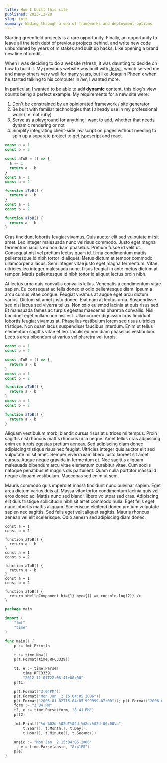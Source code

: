 ```yaml
---
title: How I built this site
published: 2023-12-28
slug: init
summary: Wading through a sea of frameworks and deployment options
---
```


<PageTitle
  title="How I built this site"
  subtitle="The time honored tradition of overengineering a personal website"
/>

Starting greenfield projects is a rare opportunity. Finally, an opportunity to
leave all the tech debt of previous projects behind, and write new code
unburdened by years of mistakes and built up hacks. Like opening a brand new
line of credit.

When I was deciding to do a website refresh, it was daunting to decide on how to
build it. My previous website was built with [Jekyll](https://jekyllrb.com/),
which served me and many others very well for many years, but like Joaquin
Phoenix when he started talking to his computer in _her_, I wanted more.

In particular, I wanted to be able to add **dynamic** content, this blog's view
counts being a perfect example. My requirements for a new site were:

1. Don't be constrained by an opinionated framework / site generator
2. Be built with familiar technologies that I already use in my professional
   work (i.e. not ruby)
3. Serve as a playground for anything I want to add, whether that needs dynamic
   rendering or not
4. Simplify integrating client-side javascript on pages without needing to spin
   up a separate project to get typescript and react

```js title="copy.ts"
const a = 1
const b = 2

const aToB = () => {
  a += 1
  return a - b
}
const a = 1
const b = 2

function aToB() {
  return a - b
}
const a = 1
const b = 2

function aToB() {
  return a - b
}
```

Cras tincidunt lobortis feugiat vivamus. Quis auctor elit sed vulputate mi sit
amet. Leo integer malesuada nunc vel risus commodo. Justo eget magna fermentum
iaculis eu non diam phasellus. Pretium fusce id velit ut. Consequat nisl vel
pretium lectus quam id. Urna condimentum mattis pellentesque id nibh tortor id
aliquet. Metus dictum at tempor commodo ullamcorper a lacus. Sem integer vitae
justo eget magna fermentum. Vitae ultricies leo integer malesuada nunc. Risus
feugiat in ante metus dictum at tempor. Mattis pellentesque id nibh tortor id
aliquet lectus proin nibh.

At lectus urna duis convallis convallis tellus. Venenatis a condimentum vitae
sapien. Eu consequat ac felis donec et odio pellentesque diam. Ipsum a arcu
cursus vitae congue. Feugiat vivamus at augue eget arcu dictum varius. Dictum
sit amet justo donec. Erat nam at lectus urna. Suspendisse sed nisi lacus sed
viverra tellus. Non odio euismod lacinia at quis risus sed. Et malesuada fames
ac turpis egestas maecenas pharetra convallis. Nisl tincidunt eget nullam non
nisi est. Ullamcorper dignissim cras tincidunt lobortis feugiat vivamus at.
Phasellus vestibulum lorem sed risus ultricies tristique. Non quam lacus
suspendisse faucibus interdum. Enim ut tellus elementum sagittis vitae et leo.
Iaculis eu non diam phasellus vestibulum. Lectus arcu bibendum at varius vel
pharetra vel turpis.

```js title="copy2.ts"
const a = 1
const b = 2

const aToB = () => {
  return a - b
}
const a = 1
const b = 2

function aToB() {
  return a - b
}
const a = 1
const b = 2

function aToB() {
  return a - b
}
```

Aliquam vestibulum morbi blandit cursus risus at ultrices mi tempus. Proin
sagittis nisl rhoncus mattis rhoncus urna neque. Amet tellus cras adipiscing
enim eu turpis egestas pretium aenean. Sed adipiscing diam donec adipiscing
tristique risus nec feugiat. Ultricies integer quis auctor elit sed vulputate mi
sit amet. Semper viverra nam libero justo laoreet sit amet cursus. Augue neque
gravida in fermentum et. Nec sagittis aliquam malesuada bibendum arcu vitae
elementum curabitur vitae. Cum sociis natoque penatibus et magnis dis
parturient. Quam nulla porttitor massa id neque aliquam vestibulum. Maecenas sed
enim ut sem.

Mauris commodo quis imperdiet massa tincidunt nunc pulvinar sapien. Eget arcu
dictum varius duis at. Massa vitae tortor condimentum lacinia quis vel eros
donec ac. Mattis nunc sed blandit libero volutpat sed cras. Adipiscing elit duis
tristique sollicitudin nibh sit amet commodo nulla. Eget felis eget nunc
lobortis mattis aliquam. Scelerisque eleifend donec pretium vulputate sapien nec
sagittis. Sed felis eget velit aliquet sagittis. Mauris rhoncus aenean vel elit
scelerisque. Odio aenean sed adipiscing diam donec.

```tsx title="copy3.ts"
const a = 1
const b = 2

function aToB() {
  return a - b
}
const a = 1
const b = 2

function aToB() {
  return a - b
}
const a = 1
const b = 2

function aToB() {
  return <HelloComponent hi={1} bye={() => console.log(2)} />
}
```

```go title="main.go"
package main

import (
    "fmt"
    "time"
)

func main() {
    p := fmt.Println

    t := time.Now()
    p(t.Format(time.RFC3339))

    t1, e := time.Parse(
        time.RFC3339,
        "2012-11-01T22:08:41+00:00")
    p(t1)

    p(t.Format("3:04PM"))
    p(t.Format("Mon Jan _2 15:04:05 2006"))
    p(t.Format("2006-01-02T15:04:05.999999-07:00")); p(t.Format("2006-01-02T15:04:05.999999-07:00")); p(t.Format("2006-01-02T15:04:05.999999-07:00"));
    form := "3 04 PM"
    t2, e := time.Parse(form, "8 41 PM")
    p(t2)

    fmt.Printf("%d-%02d-%02dT%02d:%02d:%02d-00:00\n",
        t.Year(), t.Month(), t.Day(),
        t.Hour(), t.Minute(), t.Second())

    ansic := "Mon Jan _2 15:04:05 2006"
    _, e = time.Parse(ansic, "8:41PM")
    p(e)
}
```
